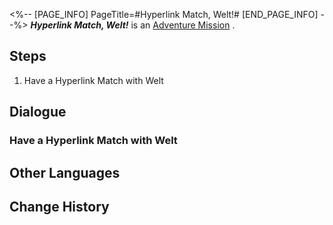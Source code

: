 <%-- [PAGE_INFO]
PageTitle=#Hyperlink Match, Welt!#
[END_PAGE_INFO] --%>
{{Stub|Dialogue.}}
{{Mission Infobox
|id            = 8014137
|title         = 
|image         = <!--Mission Hyperlink Match, Welt!.png-->
|type          = Adventure
|event_name    = 
|chapter       = 
|requirements  = 
* [[Adventure Mission]] ''[[Hyperlink Match, Qingque!]]'' completed
* [[Adventure Mission]] ''[[Hyperlink Match, Peppy!]]'' completed
* [[Adventure Mission]] ''[[Hyperlink Match, Sampo!]]'' completed
* [[Adventure Mission]] ''[[Hyperlink Match, Bronya!]]'' completed
* [[Adventure Mission]] ''[[Final Showdown! Intergalactic Celebration!]]'' completed
|summary       = <!--official mission summary from Fate's Atlas-->
|characters    = Trailblazer
|startLocation = [[<!--starting world-->]] - [[<!--starting area-->]]
|world         = <!--starting world-->
|area          = <!--starting area-->
|prev          = Final Showdown! Intergalactic Celebration!
|next          = 
|rewards       = 
}}
'''''Hyperlink Match, Welt!''''' is an [[Adventure Mission]]<!--in [world]-->.

==Steps==
# Have a Hyperlink Match with Welt

<!--
==Gameplay Notes==

--><!--
==Trial Character==

-->
==Dialogue==
{{Stub Dialogue}}
===Have a Hyperlink Match with Welt===
{{Mission Description|type=adventure|location=<!--to be added-->|The core gameplay loop behind Aetherium Wars is "dueling." Challenge different players and show your true strength!}}
{{Dialogue Start}}
:{{tx}}
{{Dialogue End}}

==Other Languages==
{{Other Languages
|en   = Hyperlink Match, Welt!
|zhs  = 超链接对决！瓦尔特
|zht  = 超連結對決！瓦爾特
|ja   = ハイパーリンクバトル！ヴェルト
|ko   = 하이퍼링크 대결! 웰트
|es   = Enfrentamiento de hipervínculos: Welt
|fr   = Combat hyperlink&nbsp;: Welt&nbsp;!
|ru   = Матч! Вельт!
|th   = ประลองไฮเปอร์ลิงก์กับ Welt!
|vi   = Quyết Đấu Siêu Liên Kết! Welt
|de   = Hyperlinkmatch, Welt!
|id   = Duel Hyperlink, Welt!
|pt   = Batalha de Hyperlink, Welt!
}}

==Change History==
{{Change History|1.4}}
